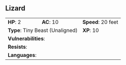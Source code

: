 ## Lizard {#monster-lizard}

```{=html}
<table class="table table-striped">
    <tbody>
        <tr>                    
            <td><b>HP</b>: 2</td>
            <td><b>AC</b>: 10</td>
            <td><b>Speed</b>: 20 feet</td>
        </tr>
        <tr>
            <td colspan="2"><b>Type</b>: Tiny Beast (Unaligned)</td>
            <td><b>XP</b>: 10</td>
        </tr>
        <tr>
            <td colspan="3"><b>Vulnerabilities</b>: </td>
        </tr>
        <tr>
            <td colspan="3"><b>Resists</b>: </td>
        </tr>
        <tr>
            <td colspan="3"><b>Languages</b>: </td>
        </tr>
    </tbody>
</table>
```